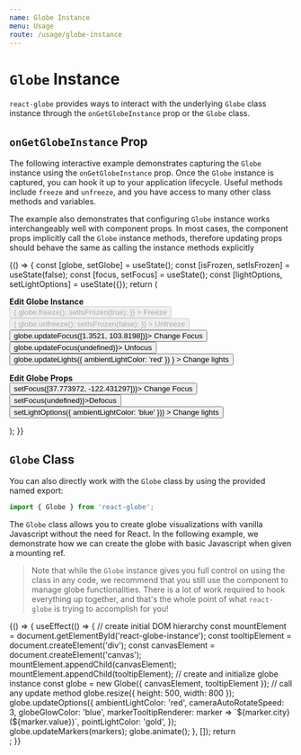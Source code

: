 ```yaml
---
name: Globe Instance
menu: Usage
route: /usage/globe-instance
---
```




# `Globe` Instance

`react-globe` provides ways to interact with the underlying `Globe` class instance through the `onGetGlobeInstance` prop or the `Globe` class.

## `onGetGlobeInstance` Prop

The following interactive example demonstrates capturing the `Globe` instance using the `onGetGlobeInstance` prop. Once the `Globe` instance is captured, you can hook it up to your application lifecycle. Useful methods include `freeze` and `unfreeze`, and you have access to many other class methods and variables.

The example also demonstrates that configuring `Globe` instance works interchangeably well with component props. In most cases, the component props implicitly call the `Globe` instance methods, therefore updating props should behave the same as calling the instance methods explicitly

<Playground>
  {() => {
    const [globe, setGlobe] = useState();
    const [isFrozen, setIsFrozen] = useState(false);
    const [focus, setFocus] = useState();
    const [lightOptions, setLightOptions] = useState({});
    return (
      <div>
        <p>
          <b>Edit Globe Instance</b>
          <br />
          <button
            disabled={isFrozen}
            onClick={() => {
              globe.freeze();
              setIsFrozen(true);
            }}
          >
            Freeze
          </button>
          <button
            disabled={!isFrozen}
            onClick={() => {
              globe.unfreeze();
              setIsFrozen(false);
            }}
          >
            Unfreeze
          </button>
          <br />
          <button onClick={() => globe.updateFocus([1.3521, 103.8198])}>
            Change Focus
          </button>
          <button onClick={() => globe.updateFocus(undefined)}>
            Unfocus
          </button>
          <button
            onClick={() =>
              globe.updateLights({ ambientLightColor: 'red' })
            }
          >
            Change lights
          </button>
          <br />
        </p>
        <p>
          <b>Edit Globe Props</b>
          <br />
          <button onClick={() => setFocus([37.773972, -122.431297])}>
            Change Focus
          </button>
          <button onClick={() => setFocus(undefined)}>Defocus</button>
          <button
            onClick={() => setLightOptions({ ambientLightColor: 'blue' })}
          >
            Change lights
          </button>
        </p>
        <ReactGlobe
          focus={focus}
          lightOptions={lightOptions}
          markers={markers}
          onGetGlobeInstance={setGlobe}
        />
      </div>
    );
  }}
</Playground>

## `Globe` Class

You can also directly work with the `Globe` class by using the provided named export:

```js
import { Globe } from 'react-globe';
```

The `Globe` class allows you to create globe visualizations with vanilla Javascript without the need for React. In the following example, we demonstrate how we can create the globe with basic Javascript when given a mounting ref.

> Note that while the `Globe` instance gives you full control on using the class in any code, we recommend that you still use the component to manage globe functionalities. There is a lot of work required to hook everything up together, and that's the whole point of what `react-globe` is trying to accomplish for you!

<Playground>
  {() => {
    useEffect(() => {
      // create initial DOM hierarchy
      const mountElement = document.getElementById('react-globe-instance');
      const tooltipElement = document.createElement('div');
      const canvasElement = document.createElement('canvas');
      mountElement.appendChild(canvasElement);
      mountElement.appendChild(tooltipElement);
      // create and initialize globe instance
      const globe = new Globe({ canvasElement, tooltipElement });
      // call any update method
      globe.resize({ height: 500, width: 800 });
      globe.updateOptions({
        ambientLightColor: 'red',
        cameraAutoRotateSpeed: 3,
        globeGlowColor: 'blue',
        markerTooltipRenderer: marker => `${marker.city} (${marker.value})`,
        pointLightColor: 'gold',
      });
      globe.updateMarkers(markers);
      globe.animate();
    }, []);
    return <div id='react-globe-instance' />;
  }}
</Playground>
